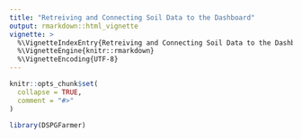 ```yaml
---
title: "Retreiving and Connecting Soil Data to the Dashboard"
output: rmarkdown::html_vignette
vignette: >
  %\VignetteIndexEntry{Retreiving and Connecting Soil Data to the Dashboard}
  %\VignetteEngine{knitr::rmarkdown}
  %\VignetteEncoding{UTF-8}
---
```


```r
knitr::opts_chunk$set(
  collapse = TRUE,
  comment = "#>"
)
```

```r
library(DSPGFarmer)
```
